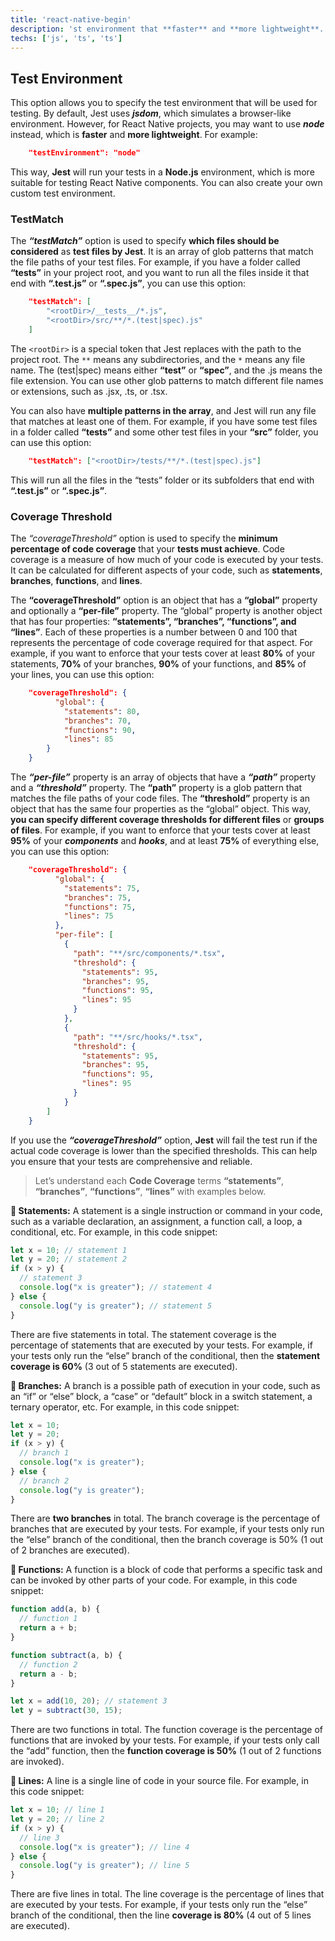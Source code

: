 ```yaml
---
title: 'react-native-begin'
description: 'st environment that **faster** and **more lightweight**. For example:r'
techs: ['js', 'ts', 'ts']
---
```


## Test Environment

This option allows you to specify the test environment that will be used for testing. By default, Jest uses **_jsdom_**, which simulates a browser-like environment. However, for React Native projects, you may want to use **_node_** instead, which is **faster** and **more lightweight**. For example:

```json
    "testEnvironment": "node"
```

This way, **Jest** will run your tests in a **Node.js** environment, which is more suitable for testing React Native components. You can also create your own custom test environment.

### TestMatch

The **_“testMatch”_** option is used to specify **which files should be considered** as **test files by Jest**. It is an array of glob patterns that match the file paths of your test files. For example, if you have a folder called **“tests”** in your project root, and you want to run all the files inside it that end with **“.test.js”** or **“.spec.js”**, you can use this option:

```json
    "testMatch": [
        "<rootDir>/__tests__/*.js",
        "<rootDir>/src/**/*.(test|spec).js"
    ]
```

The `<rootDir>` is a special token that Jest replaces with the path to the project root. The `**` means any subdirectories, and the `*` means any file name. The (test|spec) means either **“test”** or **“spec”**, and the .js means the file extension. You can use other glob patterns to match different file names or extensions, such as .jsx, .ts, or .tsx.

You can also have **multiple patterns in the array**, and Jest will run any file that matches at least one of them. For example, if you have some test files in a folder called **“tests”** and some other test files in your **“src”** folder, you can use this option:

```json
    "testMatch": ["<rootDir>/tests/**/*.(test|spec).js"]
```

This will run all the files in the “tests” folder or its subfolders that end with **“.test.js”** or **“.spec.js”**.

### Coverage Threshold

The _“coverageThreshold”_ option is used to specify the **minimum percentage of code coverage** that your **tests must achieve**. Code coverage is a measure of how much of your code is executed by your tests. It can be calculated for different aspects of your code, such as **statements**, **branches**, **functions**, and **lines**.

The **“coverageThreshold”** option is an object that has a **“global”** property and optionally a **“per-file”** property. The “global” property is another object that has four properties: **“statements”, “branches”, “functions”, and “lines”**. Each of these properties is a number between 0 and 100 that represents the percentage of code coverage required for that aspect. For example, if you want to enforce that your tests cover at least **80%** of your statements, **70%** of your branches, **90%** of your functions, and **85%** of your lines, you can use this option:

```json
    "coverageThreshold": {
          "global": {
            "statements": 80,
            "branches": 70,
            "functions": 90,
            "lines": 85
        }
    }
```

The **_“per-file”_** property is an array of objects that have a **_“path”_** property and a **_“threshold”_** property. The **“path”** property is a glob pattern that matches the file paths of your code files. The **“threshold”** property is an object that has the same four properties as the “global” object. This way, **you can specify different coverage thresholds for different files** or **groups of files**. For example, if you want to enforce that your tests cover at least **95%** of your **_components_** and **_hooks_**, and at least **75%** of everything else, you can use this option:

```json
    "coverageThreshold": {
          "global": {
            "statements": 75,
            "branches": 75,
            "functions": 75,
            "lines": 75
          },
          "per-file": [
            {
              "path": "**/src/components/*.tsx",
              "threshold": {
                "statements": 95,
                "branches": 95,
                "functions": 95,
                "lines": 95
              }
            },
            {
              "path": "**/src/hooks/*.tsx",
              "threshold": {
                "statements": 95,
                "branches": 95,
                "functions": 95,
                "lines": 95
              }
            }
        ]
    }
```

If you use the **_“coverageThreshold”_** option, **Jest** will fail the test run if the actual code coverage is lower than the specified thresholds. This can help you ensure that your tests are comprehensive and reliable.

> Let’s understand each **Code Coverage** terms **“statements”**, **“branches”**, **“functions”**, **“lines”** with examples below.

**🍭 Statements:** A statement is a single instruction or command in your code, such as a variable declaration, an assignment, a function call, a loop, a conditional, etc. For example, in this code snippet:

```javascript
let x = 10; // statement 1
let y = 20; // statement 2
if (x > y) {
  // statement 3
  console.log("x is greater"); // statement 4
} else {
  console.log("y is greater"); // statement 5
}
```

There are five statements in total. The statement coverage is the percentage of statements that are executed by your tests. For example, if your tests only run the “else” branch of the conditional, then the **statement coverage is 60%** (3 out of 5 statements are executed).

**🍭 Branches:** A branch is a possible path of execution in your code, such as an “if” or “else” block, a “case” or “default” block in a switch statement, a ternary operator, etc. For example, in this code snippet:

```javascript
let x = 10;
let y = 20;
if (x > y) {
  // branch 1
  console.log("x is greater");
} else {
  // branch 2
  console.log("y is greater");
}
```

There are **two branches** in total. The branch coverage is the percentage of branches that are executed by your tests. For example, if your tests only run the “else” branch of the conditional, then the branch coverage is 50% (1 out of 2 branches are executed).

**🍭 Functions:** A function is a block of code that performs a specific task and can be invoked by other parts of your code. For example, in this code snippet:

```javascript
function add(a, b) {
  // function 1
  return a + b;
}

function subtract(a, b) {
  // function 2
  return a - b;
}

let x = add(10, 20); // statement 3
let y = subtract(30, 15);
```

There are two functions in total. The function coverage is the percentage of functions that are invoked by your tests. For example, if your tests only call the “add” function, then the **function coverage is 50%** (1 out of 2 functions are invoked).

**🍭 Lines:** A line is a single line of code in your source file. For example, in this code snippet:

```javascript
let x = 10; // line 1
let y = 20; // line 2
if (x > y) {
  // line 3
  console.log("x is greater"); // line 4
} else {
  console.log("y is greater"); // line 5
}
```

There are five lines in total. The line coverage is the percentage of lines that are executed by your tests. For example, if your tests only run the “else” branch of the conditional, then the line **coverage is 80%** (4 out of 5 lines are executed).
